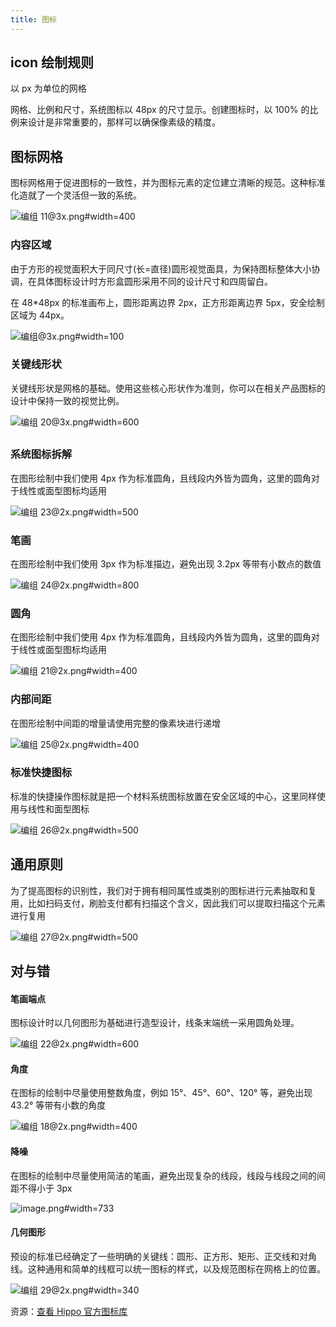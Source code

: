 ```yaml
---
title: 图标
---
```


## icon 绘制规则

以 px 为单位的网格

网格、比例和尺寸，系统图标以 48px 的尺寸显示。创建图标时，以 100% 的比例来设计是非常重要的，那样可以确保像素级的精度。

## 图标网格

图标网格用于促进图标的一致性，并为图标元素的定位建立清晰的规范。这种标准化造就了一个灵活但一致的系统。

![编组 11@3x.png#width=400](https://hippo-oss.oss-cn-hangzhou.aliyuncs.com/rex/design-images/icons/b0c5411d.png)

### 内容区域

由于方形的视觉面积大于同尺寸(长=直径)圆形视觉面具，为保持图标整体大小协调，在具体图标设计时方形盒圆形采用不同的设计尺寸和四周留白。

在 48\*48px 的标准画布上，圆形距离边界 2px，正方形距离边界 5px，安全绘制区域为 44px。

![编组@3x.png#width=100](https://hippo-oss.oss-cn-hangzhou.aliyuncs.com/rex/design-images/icons/7c63876c.png)

### 关键线形状

关键线形状是网格的基础。使用这些核心形状作为准则，你可以在相关产品图标的设计中保持一致的视觉比例。

![编组 20@3x.png#width=600](https://hippo-oss.oss-cn-hangzhou.aliyuncs.com/rex/design-images/icons/223c221b.png)

##

### 系统图标拆解

在图形绘制中我们使用 4px 作为标准圆角，且线段内外皆为圆角，这里的圆角对于线性或面型图标均适用

![编组 23@2x.png#width=500](https://hippo-oss.oss-cn-hangzhou.aliyuncs.com/rex/design-images/icons/02f43228.png)

###

### 笔画

在图形绘制中我们使用 3px 作为标准描边，避免出现 3.2px 等带有小数点的数值

![编组 24@2x.png#width=800](https://hippo-oss.oss-cn-hangzhou.aliyuncs.com/rex/design-images/icons/6d5424f8.png)

### 圆角

在图形绘制中我们使用 4px 作为标准圆角，且线段内外皆为圆角，这里的圆角对于线性或面型图标均适用

![编组 21@2x.png#width=400](https://hippo-oss.oss-cn-hangzhou.aliyuncs.com/rex/design-images/icons/e0358631.png)

### 内部间距

在图形绘制中间距的增量请使用完整的像素块进行递增

![编组 25@2x.png#width=400](https://hippo-oss.oss-cn-hangzhou.aliyuncs.com/rex/design-images/icons/1315cc57.png)

### 标准快捷图标

标准的快捷操作图标就是把一个材料系统图标放置在安全区域的中心，这里同样使用与线性和面型图标

![编组 26@2x.png#width=500](https://hippo-oss.oss-cn-hangzhou.aliyuncs.com/rex/design-images/icons/556d8d22.png)

## 通用原则

为了提高图标的识别性，我们对于拥有相同属性或类别的图标进行元素抽取和复用，比如扫码支付，刷脸支付都有扫描这个含义，因此我们可以提取扫描这个元素进行复用

![编组 27@2x.png#width=500](https://hippo-oss.oss-cn-hangzhou.aliyuncs.com/rex/design-images/icons/1397e4d0.png)

## 对与错

#### 笔画端点

图标设计时以几何图形为基础进行造型设计，线条末端统一采用圆角处理。

![编组 22@2x.png#width=600](https://hippo-oss.oss-cn-hangzhou.aliyuncs.com/rex/design-images/icons/293c9ef3.png)

####

#### 角度

在图标的绘制中尽量使用整数角度，例如 15°、45°、60°、120° 等，避免出现 43.2° 等带有小数的角度

![编组 18@2x.png#width=400](https://hippo-oss.oss-cn-hangzhou.aliyuncs.com/rex/design-images/icons/7f599ec4.png)

####

#### 降噪

在图标的绘制中尽量使用简洁的笔画，避免出现复杂的线段，线段与线段之间的间距不得小于 3px

![image.png#width=733](https://hippo-oss.oss-cn-hangzhou.aliyuncs.com/rex/design-images/icons/1c7001cf.png)

####

#### 几何图形

预设的标准已经确定了一些明确的关键线：圆形、正方形、矩形、正交线和对角线。这种通用和简单的线框可以统一图标的样式，以及规范图标在网格上的位置。

![编组 29@2x.png#width=340](https://hippo-oss.oss-cn-hangzhou.aliyuncs.com/rex/design-images/icons/81f462ba.png)

资源：[查看 Hippo 官方图标库](https://www.iconfont.cn/collections/detail?spm=a313x.7781069.1998910419.d9df05512&cid=22664)
